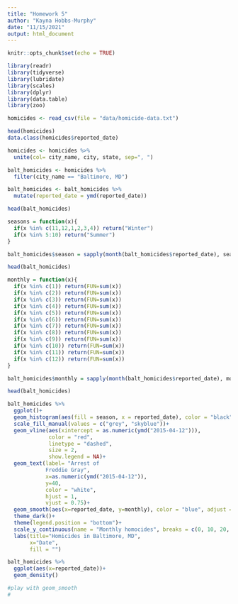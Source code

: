 ```yaml
---
title: "Homework 5"
author: "Kayna Hobbs-Murphy"
date: "11/15/2021"
output: html_document
---
```


```r
knitr::opts_chunk$set(echo = TRUE)
```

```r
library(readr)
library(tidyverse)
library(lubridate)
library(scales)
library(dplyr)
library(data.table)
library(zoo)
```


```r
homicides <- read_csv(file = "data/homicide-data.txt")
```
```r
head(homicides)
data.class(homicides$reported_date)
```

```r
homicides <- homicides %>% 
  unite(col= city_name, city, state, sep=", ") 

balt_homicides <- homicides %>% 
  filter(city_name == "Baltimore, MD")

balt_homicides <- balt_homicides %>% 
  mutate(reported_date = ymd(reported_date))

head(balt_homicides)
```
```r
seasons = function(x){
  if(x %in% c(11,12,1,2,3,4)) return("Winter")
  if(x %in% 5:10) return("Summer")
}

balt_homicides$season = sapply(month(balt_homicides$reported_date), seasons)

head(balt_homicides)
```


```r
monthly = function(x){
  if(x %in% c(1)) return(FUN=sum(x))
  if(x %in% c(2)) return(FUN=sum(x))
  if(x %in% c(3)) return(FUN=sum(x))
  if(x %in% c(4)) return(FUN=sum(x))
  if(x %in% c(5)) return(FUN=sum(x))
  if(x %in% c(6)) return(FUN=sum(x))
  if(x %in% c(7)) return(FUN=sum(x))
  if(x %in% c(8)) return(FUN=sum(x))
  if(x %in% c(9)) return(FUN=sum(x))
  if(x %in% c(10)) return(FUN=sum(x))
  if(x %in% c(11)) return(FUN=sum(x))
  if(x %in% c(12)) return(FUN=sum(x))
}

balt_homicides$monthly = sapply(month(balt_homicides$reported_date), monthly)

head(balt_homicides)
```



```r
balt_homicides %>% 
  ggplot()+ 
  geom_histogram(aes(fill = season, x = reported_date), color = "black", binwidth = 27)+
  scale_fill_manual(values = c("grey", "skyblue"))+
  geom_vline(aes(xintercept = as.numeric(ymd("2015-04-12"))),
             color = "red",
             linetype = "dashed",
             size = 2,
             show.legend = NA)+ 
  geom_text(label= "Arrest of
            Freddie Gray",
            x=as.numeric(ymd("2015-04-12")),
            y=40,
            color = "white",
            hjust = 1,
            vjust = 0.75)+
  geom_smooth(aes(x=reported_date, y=monthly), color = "blue", adjust = 1/4, size = 1.5)+
  theme_dark()+
  theme(legend.position = "bottom")+
  scale_y_continuous(name = "Monthly homocides", breaks = c(0, 10, 20, 30, 40))+
  labs(title="Homicides in Baltimore, MD",
       x="Date",
       fill = "")

balt_homicides %>% 
  ggplot(aes(x=reported_date))+
  geom_density()

#play with geom_smooth
#
```

